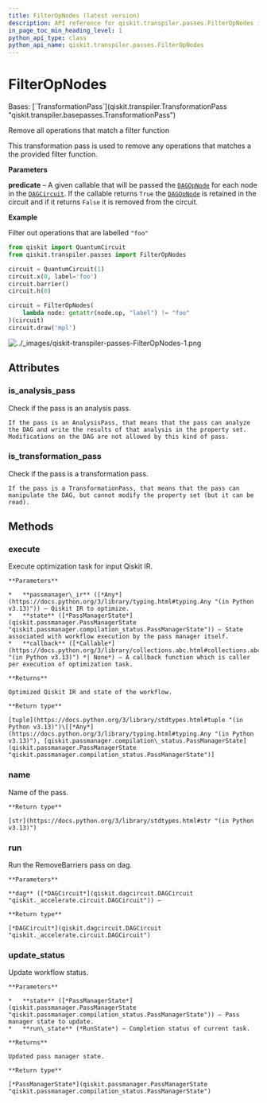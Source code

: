 ```yaml
---
title: FilterOpNodes (latest version)
description: API reference for qiskit.transpiler.passes.FilterOpNodes in the latest version of qiskit
in_page_toc_min_heading_level: 1
python_api_type: class
python_api_name: qiskit.transpiler.passes.FilterOpNodes
---
```


# FilterOpNodes

<Class id="qiskit.transpiler.passes.FilterOpNodes" isDedicatedPage={true} github="https://github.com/Qiskit/qiskit/tree/stable/1.3/qiskit/transpiler/passes/utils/filter_op_nodes.py#L24-L65" signature="qiskit.transpiler.passes.FilterOpNodes(*args, **kwargs)" modifiers="class">
  Bases: [`TransformationPass`](qiskit.transpiler.TransformationPass "qiskit.transpiler.basepasses.TransformationPass")

  Remove all operations that match a filter function

  This transformation pass is used to remove any operations that matches a the provided filter function.

  **Parameters**

  **predicate** – A given callable that will be passed the [`DAGOpNode`](qiskit.dagcircuit.DAGOpNode "qiskit.dagcircuit.DAGOpNode") for each node in the [`DAGCircuit`](qiskit.dagcircuit.DAGCircuit "qiskit.dagcircuit.DAGCircuit"). If the callable returns `True` the [`DAGOpNode`](qiskit.dagcircuit.DAGOpNode "qiskit.dagcircuit.DAGOpNode") is retained in the circuit and if it returns `False` it is removed from the circuit.

  **Example**

  Filter out operations that are labelled `"foo"`

  ```python
  from qiskit import QuantumCircuit
  from qiskit.transpiler.passes import FilterOpNodes

  circuit = QuantumCircuit(1)
  circuit.x(0, label='foo')
  circuit.barrier()
  circuit.h(0)

  circuit = FilterOpNodes(
      lambda node: getattr(node.op, "label") != "foo"
  )(circuit)
  circuit.draw('mpl')
  ```

  ![../\_images/qiskit-transpiler-passes-FilterOpNodes-1.png](/images/api/qiskit/qiskit-transpiler-passes-FilterOpNodes-1.png)

  ## Attributes

  ### is\_analysis\_pass

  <Attribute id="qiskit.transpiler.passes.FilterOpNodes.is_analysis_pass">
    Check if the pass is an analysis pass.

    If the pass is an AnalysisPass, that means that the pass can analyze the DAG and write the results of that analysis in the property set. Modifications on the DAG are not allowed by this kind of pass.
  </Attribute>

  ### is\_transformation\_pass

  <Attribute id="qiskit.transpiler.passes.FilterOpNodes.is_transformation_pass">
    Check if the pass is a transformation pass.

    If the pass is a TransformationPass, that means that the pass can manipulate the DAG, but cannot modify the property set (but it can be read).
  </Attribute>

  ## Methods

  ### execute

  <Function id="qiskit.transpiler.passes.FilterOpNodes.execute" github="https://github.com/Qiskit/qiskit/tree/stable/1.3/qiskit/transpiler/basepasses.py#L189-L211" signature="execute(passmanager_ir, state, callback=None)">
    Execute optimization task for input Qiskit IR.

    **Parameters**

    *   **passmanager\_ir** ([*Any*](https://docs.python.org/3/library/typing.html#typing.Any "(in Python v3.13)")) – Qiskit IR to optimize.
    *   **state** ([*PassManagerState*](qiskit.passmanager.PassManagerState "qiskit.passmanager.compilation_status.PassManagerState")) – State associated with workflow execution by the pass manager itself.
    *   **callback** ([*Callable*](https://docs.python.org/3/library/collections.abc.html#collections.abc.Callable "(in Python v3.13)") *| None*) – A callback function which is caller per execution of optimization task.

    **Returns**

    Optimized Qiskit IR and state of the workflow.

    **Return type**

    [tuple](https://docs.python.org/3/library/stdtypes.html#tuple "(in Python v3.13)")\[[*Any*](https://docs.python.org/3/library/typing.html#typing.Any "(in Python v3.13)"), [qiskit.passmanager.compilation\_status.PassManagerState](qiskit.passmanager.PassManagerState "qiskit.passmanager.compilation_status.PassManagerState")]
  </Function>

  ### name

  <Function id="qiskit.transpiler.passes.FilterOpNodes.name" github="https://github.com/Qiskit/qiskit/tree/stable/1.3/qiskit/passmanager/base_tasks.py#L68-L70" signature="name()">
    Name of the pass.

    **Return type**

    [str](https://docs.python.org/3/library/stdtypes.html#str "(in Python v3.13)")
  </Function>

  ### run

  <Function id="qiskit.transpiler.passes.FilterOpNodes.run" github="https://github.com/Qiskit/qiskit/tree/stable/1.3/qiskit/transpiler/passes/utils/filter_op_nodes.py#L61-L65" signature="run(dag)">
    Run the RemoveBarriers pass on dag.

    **Parameters**

    **dag** ([*DAGCircuit*](qiskit.dagcircuit.DAGCircuit "qiskit._accelerate.circuit.DAGCircuit")) –

    **Return type**

    [*DAGCircuit*](qiskit.dagcircuit.DAGCircuit "qiskit._accelerate.circuit.DAGCircuit")
  </Function>

  ### update\_status

  <Function id="qiskit.transpiler.passes.FilterOpNodes.update_status" github="https://github.com/Qiskit/qiskit/tree/stable/1.3/qiskit/transpiler/basepasses.py#L213-L221" signature="update_status(state, run_state)">
    Update workflow status.

    **Parameters**

    *   **state** ([*PassManagerState*](qiskit.passmanager.PassManagerState "qiskit.passmanager.compilation_status.PassManagerState")) – Pass manager state to update.
    *   **run\_state** (*RunState*) – Completion status of current task.

    **Returns**

    Updated pass manager state.

    **Return type**

    [*PassManagerState*](qiskit.passmanager.PassManagerState "qiskit.passmanager.compilation_status.PassManagerState")
  </Function>
</Class>

